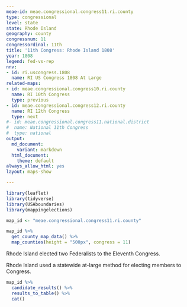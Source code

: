 ```yaml
---
meae-id: meae.congressional.congress11.ri.county
type: congressional
level: state
state: Rhode Island
geography: county
congressnum: 11
congressordinal: 11th
title: '11th Congress: Rhode Island 1808'
year: 1808
legend: fed-vs-rep
nnv:
- id: ri.uscongress.1808
  name: RI US Congress 1808 At Large
related-maps:
- id: meae.congressional.congress10.ri.county
  name: RI 10th Congress
  type: previous
- id: meae.congressional.congress12.ri.county
  name: RI 12th Congress
  type: next
#- id: meae.congressional.congress11.national.district
#  name: National 11th Congress
#  type: national
output:
  md_document:
    variant: markdown
  html_document:
    theme: default
always_allow_html: yes
layout: maps-show

---
```


```r
library(leaflet)
library(tidyverse)
library(USAboundaries)
library(mappingelections)

map_id <- "meae.congressional.congress11.ri.county"
```

<div class="map">

```r
map_id %>%
  get_county_map_data() %>%
  map_counties(height = "500px", congress = 11)
```

</div>

Rhode Island elected two Federalists to the Eleventh Congress.

Rhode Island used a statewide at-large method for electing members to Congress.

<div class="results-table">

```r
map_id %>%
  candidate_results() %>%
  results_to_table() %>%
  cat()
```

</div>
